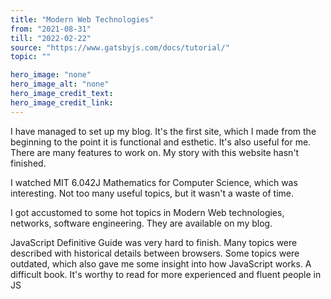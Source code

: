 ---
title: "Modern Web Technologies"
from: "2021-08-31"
till: "2022-02-22"
source: "https://www.gatsbyjs.com/docs/tutorial/"
topic: ""

hero_image: "none"
hero_image_alt: "none"
hero_image_credit_text: 
hero_image_credit_link: 
---

I have managed to set up my blog. It's the first site, which I made from the beginning to the point it is functional and esthetic. It's also useful for me. There are many features to work on. My story with this website hasn't finished.

I watched  MIT 6.042J Mathematics for Computer Science, which was interesting. Not too many useful topics, but it wasn't a waste of time. 

I got accustomed to some hot topics in Modern Web technologies, networks, software engineering. They are available on my blog. 

JavaScript Definitive Guide was very hard to finish. Many topics were described with historical details between browsers. Some topics were outdated, which also gave me some insight into how JavaScript works. A difficult book. It's worthy to read for more experienced and fluent people in JS